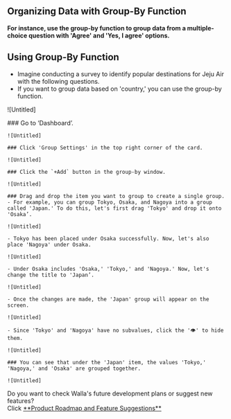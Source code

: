 
## Organizing Data with Group-By Function

<Callout type='info' emoji="🔔">**For instance, use the group-by function to group data from a multiple-choice question with 'Agree' and 'Yes, I agree' options.**</Callout>

## Using Group-By Function

- Imagine conducting a survey to identify popular destinations for Jeju Air with the following questions.
- If you want to group data based on 'country,' you can use the group-by function.

![Untitled]

<Steps>
    ### Go to ‘Dashboard’.

    ![Untitled]

    ### Click 'Group Settings' in the top right corner of the card.

    ![Untitled]

    ### Click the `+Add` button in the group-by window.

    ![Untitled]

    ### Drag and drop the item you want to group to create a single group.
    - For example, you can group Tokyo, Osaka, and Nagoya into a group called 'Japan.' To do this, let's first drag 'Tokyo' and drop it onto 'Osaka’.

    ![Untitled]

    - Tokyo has been placed under Osaka successfully. Now, let's also place 'Nagoya' under Osaka.

    ![Untitled]

    - Under Osaka includes 'Osaka,' 'Tokyo,' and 'Nagoya.' Now, let's change the title to 'Japan’.

    ![Untitled]

    - Once the changes are made, the 'Japan' group will appear on the screen.

    ![Untitled]

    - Since 'Tokyo' and 'Nagoya' have no subvalues, click the '👁' to hide them.

    ![Untitled]

    ### You can see that under the 'Japan' item, the values 'Tokyo,' 'Nagoya,' and 'Osaka' are grouped together.

    ![Untitled]

</Steps>

<Callout type='info' emoji="🔔">
    Do you want to check Walla's future development plans or suggest new features? <br/>Click <a
    href='https://google.com'
    target="_blank"
    rel="noopener noreferrer"
    style={{textDecoration: 'underline'}}>**Product
    Roadmap and Feature Suggestions**</a>
</Callout>